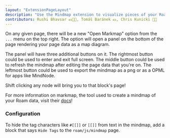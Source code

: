 ```yaml
---
layout: "ExtensionPageLayout"
description: "Use the Mindmap extension to visualize pieces of your Roam graph as a mindmap."
contributors: Rushi Bhavsar 💵📓🤔, Tomáš Baránek 💵, Chris Kunicki 📓🤔
---
```


On any given page, there will be a new "Open Markmap" option from the `...` menu on the top right. The option will open a panel on the bottom of the page rendering your page data as a map diagram.

The panel will have three additional buttons on it. The rightmost button could be used to enter and exit full screen. The middle button could be used to refresh the mindmap after editing the page data that you're on. The leftmost button could be used to export the mindmap as a png or as a OPML for apps like MindNode.

Shift clicking any node will bring you to that block's page!

For more information on markmap, the tool used to create a mindmap of your Roam data, visit their [docs](https://markmap.js.org/docs#what-is-markmap)!

### Configuration

To hide the tag characters like `#[[]]` or `[[]]` from text in the mindmap, add a block that says `Hide Tags` to the `roam/js/mindmap` page.
